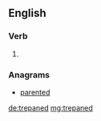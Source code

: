 ==English==

===Verb===
{{head|en|verb form}}

# {{en-past of|trepan}}

===Anagrams===
* [[parented#English|parented]]

[[de:trepaned]]
[[mg:trepaned]]